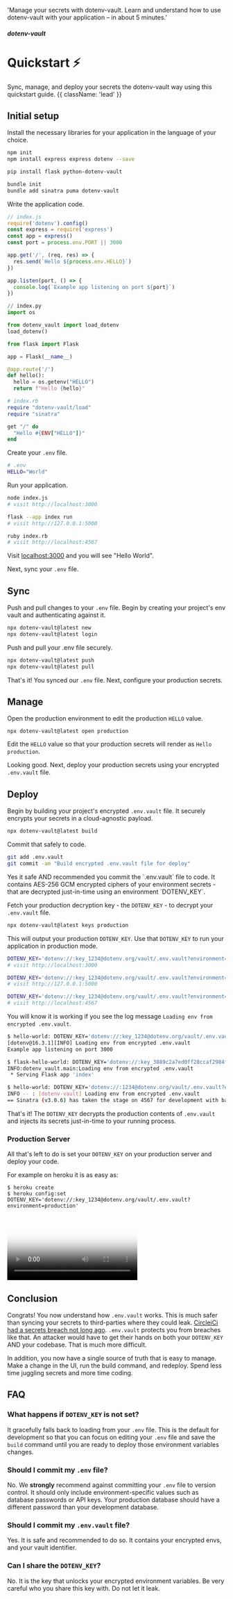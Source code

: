 
  'Manage your secrets with dotenv-vault. Learn and understand how to use dotenv-vault with your application – in about 5 minutes.'

##### dotenv-vault
# Quickstart ⚡️

Sync, manage, and deploy your secrets the dotenv-vault way using this quickstart guide. {{ className: 'lead' }}

## Initial setup

Install the necessary libraries for your application in the language of your choice.

<CodeGroup>

```bash {{ title: "Node.js" }}
npm init
npm install express express dotenv --save
```

```bash {{ title: "Python" }}
pip install flask python-dotenv-vault
```

```bash {{ title: "Ruby" }}
bundle init
bundle add sinatra puma dotenv-vault
```

<!--
```bash {{ title: "PHP" }}
composer create-project laravel/laravel laravel-hello-world
cd laravel-hello-world
composer require dotenv-org/phpdotenv-vault
```
-->

</CodeGroup>

Write the application code.

<CodeGroup>

```js {{ title: "Node.js" }}
// index.js
require('dotenv').config()
const express = require('express')
const app = express()
const port = process.env.PORT || 3000

app.get('/', (req, res) => {
  res.send(`Hello ${process.env.HELLO}`)
})

app.listen(port, () => {
  console.log(`Example app listening on port ${port}`)
})
```

```python {{ title: "Python" }}
// index.py
import os

from dotenv_vault import load_dotenv
load_dotenv()

from flask import Flask

app = Flask(__name__)

@app.route('/')
def hello():
  hello = os.getenv("HELLO")
  return f"Hello {hello}"
```

```ruby {{ title: "Ruby" }}
# index.rb
require "dotenv-vault/load"
require "sinatra"

get "/" do
  "Hello #{ENV["HELLO"]}"
end
```

<!--
```php {{ title: "PHP" }}
// resources/views/welcome.blade.php
$hello = getenv('HELLO');

echo "Hello $hello";
```
-->

</CodeGroup>

Create your `.env` file.

```bash {{ title: '.env' }}
# .env
HELLO="World"
```

Run your application.

<CodeGroup>

```bash {{ title: 'Node.js' }}
node index.js
# visit http://localhost:3000
```

```bash {{ title: 'Python' }}
flask --app index run
# visit http://127.0.0.1:5000
```

```bash {{ title: 'Ruby' }}
ruby index.rb
# visit http://localhost:4567
```

<!--
```bash {{ title: 'PHP' }}
php artisan serve
# visit http://127.0.0.1:8000
```
-->

</CodeGroup>

Visit [localhost:3000](http://localhost:3000) and you will see "Hello World".

<ScreenshotBrowser url='/assets/img/docs/nextjs-hello-world.png'/>

Next, sync your `.env` file.

## Sync

Push and pull changes to your `.env` file. Begin by creating your project's env vault and authenticating against it.

```bash
npx dotenv-vault@latest new
npx dotenv-vault@latest login
```

Push and pull your .env file securely.

```bash
npx dotenv-vault@latest push
npx dotenv-vault@latest pull
```

That's it! You synced our `.env` file. Next, configure your production secrets.

## Manage

Open the production environment to edit the production `HELLO` value.

```shell
npx dotenv-vault@latest open production
```

Edit the `HELLO` value so that your production secrets will render as `Hello production`.

<ScreenshotBrowser url="/assets/img/docs/edit-production-value.gif" www="www.dotenv.org" />

Looking good. Next, deploy your production secrets using your encrypted `.env.vault` file.

## Deploy

Begin by building your project's encrypted `.env.vault` file. It securely encrypts your secrets in a cloud-agnostic payload.

```bash
npx dotenv-vault@latest build
```

Commit that safely to code.

```bash
git add .env.vault
git commit -am "Build encrypted .env.vault file for deploy"
```

<Note>
  Yes it safe AND recommended you commit the `.env.vault` file to code. It contains AES-256 GCM encrypted ciphers of your environment secrets - that are decrypted just-in-time using an environment `DOTENV_KEY`.
</Note>

Fetch your production decryption key - the `DOTENV_KEY` - to decrypt your `.env.vault` file.

```bash
npx dotenv-vault@latest keys production
```

This will output your production `DOTENV_KEY`. Use that `DOTENV_KEY` to run your application in production mode.

<CodeGroup>

```bash {{ title: "Node.js" }}
DOTENV_KEY='dotenv://:key_1234@dotenv.org/vault/.env.vault?environment=production' node index.js
# visit http://localhost:3000
```

```bash {{ title: "Python" }}
DOTENV_KEY='dotenv://:key_1234@dotenv.org/vault/.env.vault?environment=production' flask --app index run
# visit http://127.0.0.1:5000
```

```bash {{ title: "Ruby" }}
DOTENV_KEY='dotenv://:key_1234@dotenv.org/vault/.env.vault?environment=production' ruby index.rb
# visit http://localhost:4567
```

<!--
```bash {{ title: "PHP" }}
DOTENV_KEY='dotenv://:key_1234@dotenv.org/vault/.env.vault?environment=production' php artisan serve
# visit http://127.0.0.1:8000
```
-->

</CodeGroup>

<ScreenshotBrowser url='/assets/img/docs/hello-production.png'/>

You will know it is working if you see the log message `Loading env from encrypted .env.vault`.

<CodeGroup>

```bash {{ title: "Node.js" }}
$ hello-world: DOTENV_KEY='dotenv://:key_1234@dotenv.org/vault/.env.vault?environment=production' node index.js
[dotenv@16.3.1][INFO] Loading env from encrypted .env.vault
Example app listening on port 3000
```

```bash {{ title: "Python" }}
$ flask-hello-world: DOTENV_KEY='dotenv://:key_3889c2a7ed0ff28ccaf2984fdf020bf0e4a702ecfd2e0c00a129f838b0cb4e71@dotenv.org/vault/.env.vault?environment=production' flask --app index run
INFO:dotenv_vault.main:Loading env from encrypted .env.vault
 * Serving Flask app 'index'
```

```bash {{ title: "Ruby" }}
$ hello-world: DOTENV_KEY='dotenv://:1234@dotenv.org/vault/.env.vault?environment=production' ruby index.rb
INFO -- : [dotenv-vault] Loading env from encrypted .env.vault
== Sinatra (v3.0.6) has taken the stage on 4567 for development with backup from Puma
```

</CodeGroup>

That's it! The `DOTENV_KEY` decrypts the production contents of `.env.vault` and injects its secrets just-in-time to your running process.

### Production Server

All that's left to do is set your `DOTENV_KEY` on your production server and deploy your code.

For example on heroku it is as easy as:

```shell
$ heroku create
$ heroku config:set DOTENV_KEY='dotenv://:key_1234@dotenv.org/vault/.env.vault?environment=production'
```

<Video poster='/assets/img/cloudinary/deploy-encrypted-vault_shdiav.gif'
  mp4='/assets/img/cloudinary/deploy-encrypted-vault_shdiav.mp4'
  webm='/assets/img/cloudinary/deploy-encrypted-vault_shdiav.webm'/>

## Conclusion

Congrats! You now understand how `.env.vault` works. This is much safer than syncing your secrets to third-parties where they could leak. [CircleiCi had a secrets breach not long ago](https://techcrunch.com/2023/01/05/circleci-breach/). `.env.vault` protects you from breaches like that. An attacker would have to get their hands on both your `DOTENV_KEY` AND your codebase. That is much more difficult.

In addition, you now have a single source of truth that is easy to manage. Make a change in the UI, run the build command, and redeploy. Spend less time juggling secrets and more time coding.

## FAQ

### What happens if `DOTENV_KEY` is not set?

It gracefully falls back to loading from your `.env` file. This is the default for development so that you can focus on editing your `.env` file and save the `build` command until you are ready to deploy those environment variables changes.

### Should I commit my `.env` file?

No. We **strongly** recommend against committing your `.env` file to version control. It should only include environment-specific values such as database passwords or API keys. Your production database should have a different password than your development database.

### Should I commit my `.env.vault` file?

Yes. It is safe and recommended to do so. It contains your encrypted envs, and your vault identifier.

### Can I share the `DOTENV_KEY`?

No. It is the key that unlocks your encrypted environment variables. Be very careful who you share this key with. Do not let it leak.
